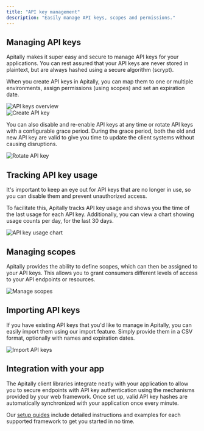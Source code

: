 ```yaml
---
title: "API key management"
description: "Easily manage API keys, scopes and permissions."
---
```


## Managing API keys

Apitally makes it super easy and secure to manage API keys for your applications.
You can rest assured that your API keys are never stored in plaintext, but are always hashed using a secure algorithm (scrypt).

When you create API keys in Apitally, you can map them to one or multiple environments, assign permissions (using scopes) and set an expiration date.

<CardGroup cols={2}>
  <Card>
    <div style={{ margin: "-1.25rem -1.5rem" }}>
      <img src="https://assets.apitally.io/docs/api-keys.png" alt="API keys overview" />
    </div>
  </Card>
  <Card>
    <div style={{ margin: "-1.25rem -1.5rem" }}>
      <img src="https://assets.apitally.io/docs/api-keys-create.png" alt="Create API key" />
    </div>
  </Card>
</CardGroup>

You can also disable and re-enable API keys at any time or rotate API keys with a configurable grace period.
During the grace period, both the old and new API key are valid to give you time to update the client systems without causing disruptions.

<Card>
  <div style={{ margin: "-1.25rem -1.5rem" }}>
    <img src="https://assets.apitally.io/docs/api-keys-rotate.png" alt="Rotate API key" />
  </div>
</Card>

## Tracking API key usage

It's important to keep an eye out for API keys that are no longer in use, so you can disable them and prevent unauthorized access.

To facilitate this, Apitally tracks API key usage and shows you the time of the last usage for each API key.
Additionally, you can view a chart showing usage counts per day, for the last 30 days.

<Card>
  <div style={{ margin: "-1.25rem -1.5rem" }}>
    <img src="https://assets.apitally.io/docs/api-keys-usage.png" alt="API key usage chart" />
  </div>
</Card>

## Managing scopes

Apitally provides the ability to define scopes, which can then be assigned to your API keys.
This allows you to grant consumers different levels of access to your API endpoints or resources.

<Card>
  <div style={{ margin: "-1.25rem -1.5rem" }}>
    <img src="https://assets.apitally.io/docs/api-keys-manage-scopes.png" alt="Manage scopes" />
  </div>
</Card>

## Importing API keys

If you have existing API keys that you'd like to manage in Apitally, you can easily import them using our import feature.
Simply provide them in a CSV format, optionally with names and expiration dates.

<Card>
  <div style={{ margin: "-1.25rem -1.5rem" }}>
    <img src="https://assets.apitally.io/docs/api-keys-import.png" alt="Import API keys" />
  </div>
</Card>

## Integration with your app

The Apitally client libraries integrate neatly with your application to allow you to secure endpoints with API key authentication using the mechanisms provided by your web framework.
Once set up, valid API key hashes are automatically synchronized with your application once every minute.

Our [setup guides](/quickstart) include detailed instructions and examples for each supported framework to get you started in no time.
